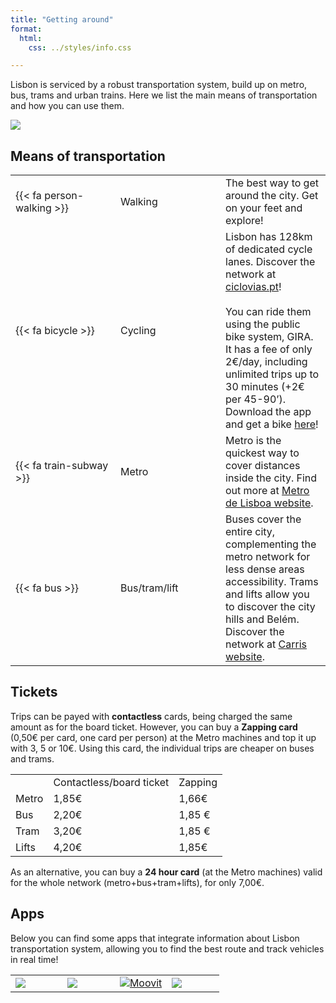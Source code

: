 ```yaml
---
title: "Getting around"
format:
  html:
    css: ../styles/info.css

---
```


Lisbon is serviced by a robust transportation system, build up on metro, bus, trams and urban trains. Here we list the main means of transportation and how you can use them.

![](https://www.metrolisboa.pt/wp-content/uploads/2024/07/DiagramadaRede_julho2024.png)

## Means of transportation
 
|  |  |  |
| -- | -- | -- |
| {{< fa person-walking >}}  | Walking | The best way to get around the city. Get on your feet and explore! |
| {{< fa bicycle >}} | Cycling | Lisbon has 128km of dedicated cycle lanes. Discover the network at [ciclovias.pt](https://www.ciclovias.pt){target="_blank"}! <br/><br/> You can ride them using the public bike system, GIRA. It has a fee of only 2€/day, including unlimited trips up to 30 minutes (+2€ per 45-90'). Download the app and get a bike [here](https://www.gira-bicicletasdelisboa.pt/en/how-it-works/){target="_blank"}! |
| {{< fa train-subway >}} | Metro | Metro is the quickest way to cover distances inside the city. Find out more at [Metro de Lisboa website](https://www.metrolisboa.pt/en/){target="_blank"}. |
| {{< fa bus >}} | Bus/tram/lift | Buses cover the entire city, complementing the metro network for less dense areas accessibility. Trams and lifts allow you to discover the city hills and Belém. Discover the network at [Carris website](https://carris.pt/en/){target="_blank"}.  |     

## Tickets


Trips can be payed with **contactless** cards, being charged the same amount as for the board ticket. However, you can buy a **Zapping card** (0,50€ per card, one card per person) at the Metro machines and top it up with 3, 5 or 10€. Using this card, the individual trips are cheaper on buses and trams.

|  |  |  |
| -- | -- | -- |
| | Contactless/board ticket | Zapping | 
| Metro | 1,85€ | 1,66€ | 
| Bus | 2,20€ | 1,85 € |
| Tram | 3,20€ | 1,85 € | 
| Lifts | 4,20€ | 1,85€ |


As an alternative, you can buy a **24 hour card** (at the Metro machines) valid for the whole network (metro+bus+tram+lifts), for only 7,00€.

## Apps

Below you can find some apps that integrate information about Lisbon transportation system, allowing you to find the best route and track vehicles in real time!

| | | | | 
| -- | -- | -- | -- |
| [![](https://upload.wikimedia.org/wikipedia/commons/thumb/d/dc/Google_Maps_Logo.svg/1200px-Google_Maps_Logo.svg.png)](https://maps.google.com/){target="_blank"} | [![](https://logos-download.com/wp-content/uploads/2024/03/Citymapper_Logo.png)](https://citymapper.com/?lang=en){target="_blank"} |  [![Moovit](https://upload.wikimedia.org/wikipedia/commons/e/eb/Moovit_Logo-primary.png)](https://m.moovitapp.com/){target="_blank"}  | [![](https://d33v4339jhl8k0.cloudfront.net/docs/assets/58e5529add8c8e5c5731278e/images/5d32242704286347867526bb/file-NjWtFSLjN4.png)](https://transitapp.com/){target="_blank"} |


